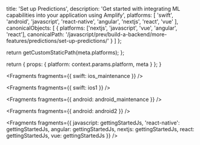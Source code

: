
  title: 'Set up Predictions',
  description:
    'Get started with integrating ML capabilities into your application using Amplify',
  platforms: [
    'swift',
    'android',
    'javascript',
    'react-native',
    'angular',
    'nextjs',
    'react',
    'vue'
  ],
  canonicalObjects: [
    {
      platforms: ['nextjs', 'javascript', 'vue', 'angular', 'react'],
      canonicalPath:
        '/javascript/prev/build-a-backend/more-features/predictions/set-up-predictions/'
    }
  ]
};

  return getCustomStaticPath(meta.platforms);
};

  return {
    props: {
      platform: context.params.platform,
      meta
    }
  };
}


<Fragments fragments={{ swift: ios_maintenance }} />


<Fragments fragments={{ swift: ios1 }} />


<Fragments fragments={{ android: android_maintenance }} />


<Fragments fragments={{ android: android2 }} />


<Fragments
  fragments={{
    javascript: gettingStartedJs,
    'react-native': gettingStartedJs,
    angular: gettingStartedJs,
    nextjs: gettingStartedJs,
    react: gettingStartedJs,
    vue: gettingStartedJs
  }}
/>
